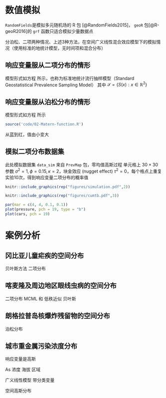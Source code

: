# 数值模拟 {#simulations}

`RandomFields`是模拟多元随机场的 R 包 [@RandomFields2015]， `geoR` 包[@R-geoR2016]的 `grf` 函数只适合模拟少量数据点

分泊松、二项两种情况、上述3种方法，在空间广义线性混合效应模型下的模拟情况（使用标准的地统计模型，无时间项和混合分布）

## 响应变量服从二项分布的情形

模型形式如方程 \eqref{eq:SGPSM}所示，也称为标准地统计流行抽样模型（Standard Geostatistical Prevalence Sampling Model）
\begin{equation}
\log[p(x_i)/\{1-p(x_i)\}] = d(x_i)'\beta + S(x_i) + Z_i \label{eq:SGPSM}
\end{equation}
其中 $\mathcal{S} = \{S(x):x \in \mathbb{R}^2\}$


## 响应变量服从泊松分布的情形

模型形式如方程 \eqref{eq:SGPSM2} 所示
\begin{equation}
\log[\lambda(x_i)] = d(x_i)'\beta + S(x_i) + Z_i \label{eq:SGPSM2}
\end{equation}


```r
source('code/02-Matern-function.R') 
```

从蓝到红，值由小变大

## 模拟二项分布数据集

此处模拟数据集 `data_sim` 来自 `PrevMap` 包，零均值高斯过程 单元格上 $30 \times 30$ 参数 
$\sigma^2 = 1, \phi = 0.15, \kappa =  2$，块金效应 (nugget effect) $\tau^2 = 0$，每个格点上重复实验10次，得到响应变量二项分布的概率值


```r
knitr::include_graphics(rep("figures/simulation.pdf",2))
```


```r
knitr::include_graphics(rep("figures/cumtb.pdf",3))
```


```r
par(mar = c(4, 4, 0.1, 0.1))
plot(pressure, pch = 19, type = "b")
plot(cars, pch = 19)
```


# 案例分析 {#cases}

## 冈比亚儿童疟疾的空间分布

贝叶斯方法
二项分布

## 喀麦隆及周边地区眼线虫病的空间分布

二项分布
MCML 和 低秩近似 贝叶斯

## 朗格拉普岛核爆炸残留物的空间分布

泊松分布

## 城市重金属污染浓度分布


响应变量是高斯

As 浓度 海拔 区域

广义线性模型  带分类变量

空间高斯分布

